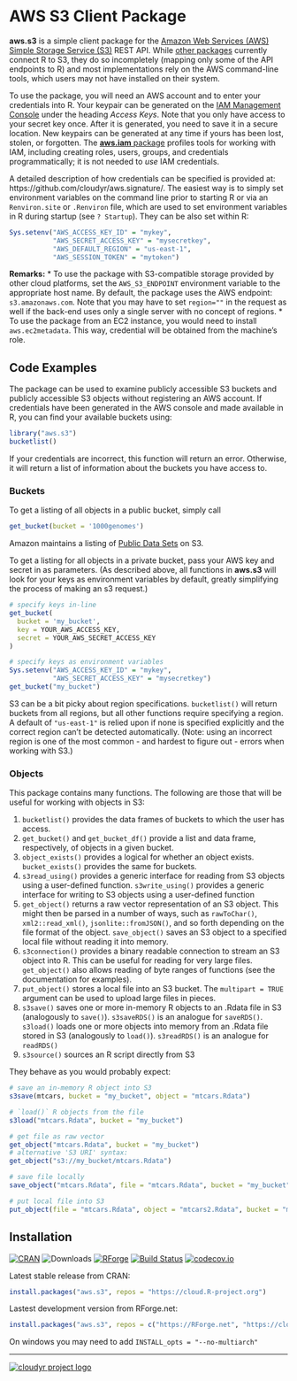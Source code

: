 # AWS S3 Client Package

**aws.s3** is a simple client package for the [Amazon Web Services (AWS) Simple Storage Service (S3)](https://aws.amazon.com/s3/) REST API. While [other packages](https://github.com/ropensci/webservices#amazon) currently connect R to S3, they do so incompletely (mapping only some of the API endpoints to R) and most implementations rely on the AWS command-line tools, which users may not have installed on their system.

To use the package, you will need an AWS account and to enter your credentials into R. Your keypair can be generated on the [IAM Management Console](https://aws.amazon.com/) under the heading *Access Keys*. Note that you only have access to your secret key once. After it is generated, you need to save it in a secure location. New keypairs can be generated at any time if yours has been lost, stolen, or forgotten. The [**aws.iam** package](https://github.com/cloudyr/aws.iam) profiles tools for working with IAM, including creating roles, users, groups, and credentials programmatically; it is not needed to *use* IAM credentials.

A detailed description of how credentials can be specified is provided at: https://github.com/cloudyr/aws.signature/. The easiest way is to simply set environment variables on the command line prior to starting R or via an `Renviron.site` or `.Renviron` file, which are used to set environment variables in R during startup (see `? Startup`). They can be also set within R:

```R
Sys.setenv("AWS_ACCESS_KEY_ID" = "mykey",
           "AWS_SECRET_ACCESS_KEY" = "mysecretkey",
           "AWS_DEFAULT_REGION" = "us-east-1",
           "AWS_SESSION_TOKEN" = "mytoken")
```

**Remarks:**
* To use the package with S3-compatible storage provided by other cloud platforms, set the `AWS_S3_ENDPOINT` environment variable to the appropriate host name. By default, the package uses the AWS endpoint: `s3.amazonaws.com`. Note that you may have to set `region=""` in the request as well if the back-end uses only a single server with no concept of regions.
* To use the package from an EC2 instance, you would need to install `aws.ec2metadata`. This way, credential will be obtained from the machine's role.


## Code Examples

The package can be used to examine publicly accessible S3 buckets and publicly accessible S3 objects without registering an AWS account. If credentials have been generated in the AWS console and made available in R, you can find your available buckets using:

```R
library("aws.s3")
bucketlist()
```

If your credentials are incorrect, this function will return an error. Otherwise, it will return a list of information about the buckets you have access to.

### Buckets

To get a listing of all objects in a public bucket, simply call

```R
get_bucket(bucket = '1000genomes')
```

Amazon maintains a listing of [Public Data Sets](https://aws.amazon.com/datasets) on S3.

To get a listing for all objects in a private bucket, pass your AWS key and secret in as parameters.  (As described above, all functions in **aws.s3** will look for your keys as environment variables by default, greatly simplifying the process of making an s3 request.)

```R
# specify keys in-line
get_bucket(
  bucket = 'my_bucket',
  key = YOUR_AWS_ACCESS_KEY,
  secret = YOUR_AWS_SECRET_ACCESS_KEY
)

# specify keys as environment variables
Sys.setenv("AWS_ACCESS_KEY_ID" = "mykey",
           "AWS_SECRET_ACCESS_KEY" = "mysecretkey")
get_bucket("my_bucket")
```

S3 can be a bit picky about region specifications. `bucketlist()` will return buckets from all regions, but all other functions require specifying a region. A default of `"us-east-1"` is relied upon if none is specified explicitly and the correct region can't be detected automatically. (Note: using an incorrect region is one of the most common - and hardest to figure out - errors when working with S3.)

### Objects

This package contains many functions. The following are those that will be useful for working with objects in S3:

 1. `bucketlist()` provides the data frames of buckets to which the user has access.
 2. `get_bucket()` and `get_bucket_df()` provide a list and data frame, respectively, of objects in a given bucket.
 3. `object_exists()` provides a logical for whether an object exists. `bucket_exists()` provides the same for buckets.
 4. `s3read_using()` provides a generic interface for reading from S3 objects using a user-defined function. `s3write_using()` provides a generic interface for writing to S3 objects using a user-defined function
 5. `get_object()` returns a raw vector representation of an S3 object. This might then be parsed in a number of ways, such as `rawToChar()`, `xml2::read_xml()`, `jsonlite::fromJSON()`, and so forth depending on the file format of the object. `save_object()` saves an S3 object to a specified local file without reading it into memory.
 6. `s3connection()` provides a binary readable connection to stream an S3 object into R. This can be useful for reading for very large files. `get_object()` also allows reading of byte ranges of functions (see the documentation for examples).
 7. `put_object()` stores a local file into an S3 bucket. The `multipart = TRUE` argument can be used to upload large files in pieces.
 8. `s3save()` saves one or more in-memory R objects to an .Rdata file in S3 (analogously to `save()`). `s3saveRDS()` is an analogue for `saveRDS()`. `s3load()` loads one or more objects into memory from an .Rdata file stored in S3 (analogously to `load()`). `s3readRDS()` is an analogue for `readRDS()`
 9. `s3source()` sources an R script directly from S3

They behave as you would probably expect:

```R
# save an in-memory R object into S3
s3save(mtcars, bucket = "my_bucket", object = "mtcars.Rdata")

# `load()` R objects from the file
s3load("mtcars.Rdata", bucket = "my_bucket")

# get file as raw vector
get_object("mtcars.Rdata", bucket = "my_bucket")
# alternative 'S3 URI' syntax:
get_object("s3://my_bucket/mtcars.Rdata")

# save file locally
save_object("mtcars.Rdata", file = "mtcars.Rdata", bucket = "my_bucket")

# put local file into S3
put_object(file = "mtcars.Rdata", object = "mtcars2.Rdata", bucket = "my_bucket")
```


## Installation

[![CRAN](https://www.r-pkg.org/badges/version/aws.s3)](https://cran.r-project.org/package=aws.s3)
![Downloads](https://cranlogs.r-pkg.org/badges/aws.s3)
[![RForge](https://rforge.net/do/versvg/aws.s3)](https://RForge.net/aws.s3)
[![Build Status](https://travis-ci.org/cloudyr/aws.s3.png?branch=master)](https://travis-ci.org/cloudyr/aws.s3)
[![codecov.io](https://codecov.io/github/cloudyr/aws.s3/coverage.svg?branch=master)](https://codecov.io/github/cloudyr/aws.s3?branch=master)

Latest stable release from CRAN:

```R
install.packages("aws.s3", repos = "https://cloud.R-project.org")
```

Lastest development version from RForge.net:

```R
install.packages("aws.s3", repos = c("https://RForge.net", "https://cloud.R-project.org"))
```

On windows you may need to add `INSTALL_opts = "--no-multiarch"`

---
[![cloudyr project logo](http://i.imgur.com/JHS98Y7.png)](https://github.com/cloudyr)
